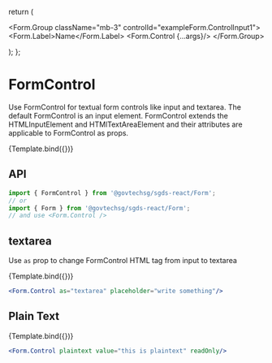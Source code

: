 
<Meta
  title="Components/Form/FormControl"
  component={FormControl}
/>

  return (
    <Form>
      <Form.Group className="mb-3" controlId="exampleForm.ControlInput1">
        <Form.Label>Name</Form.Label>
        <Form.Control {...args}/>
      </Form.Group>
    </Form>
  );
};

# FormControl

Use FormControl for textual form controls like input and textarea. The default FormControl is an input element.
FormControl extends the HTMLInputElement and HTMlTextAreaElement and their attributes are applicable to FormControl as props.

<Canvas>
  <Story name="Default">{Template.bind({})}</Story>
</Canvas>

## API

```jsx
import { FormControl } from '@govtechsg/sgds-react/Form';
// or
import { Form } from '@govtechsg/sgds-react/Form';
// and use <Form.Control />
```

<ArgsTable story="Default" />

## textarea

Use `as` prop to change FormControl HTML tag from input to textarea

<Canvas>
  <Story name="Text area" args={{ as: 'textarea', placeholder: 'write something' }}>
    {Template.bind({})}
  </Story>
</Canvas>

```jsx
<Form.Control as="textarea" placeholder="write something"/>
```

## Plain Text

<Canvas>
  <Story name="Plain text" args={{ plaintext: true, value: 'this is plaintext', readOnly: true }}>
    {Template.bind({})}
  </Story>
</Canvas>

```jsx
<Form.Control plaintext value="this is plaintext" readOnly/>
```